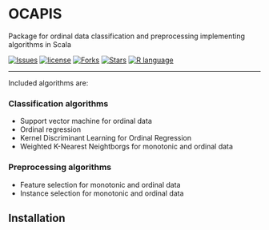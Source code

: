 # OCAPIS 

Package for ordinal data classification and preprocessing implementing algorithms in Scala

[![Issues](https://img.shields.io/github/issues/CristinaHG/OCAPIS.svg)](https://github.com/CristinaHG/OCAPIS/issues)
[![license](https://img.shields.io/github/license/CristinaHG/OCAPIS.svg)](https://www.gnu.org/licenses/gpl.html)
[![Forks](https://img.shields.io/github/forks/CristinaHG/OCAPIS.svg)](https://github.com/CristinaHG/OCAPIS/network/members)
[![Stars](https://img.shields.io/github/stars/CristinaHG/OCAPIS.svg)](https://github.com/CristinaHG/OCAPIS/stargazers)
[![R language](https://img.shields.io/badge/language-R-lightgrey.svg)](https://www.r-project.org/)

---

Included algorithms are:

### Classification algorithms
- Support vector machine for ordinal data
- Ordinal regression
- Kernel Discriminant Learning for Ordinal Regression 
- Weighted K-Nearest Neightborgs for monotonic and ordinal data

### Preprocessing algorithms
- Feature selection for monotonic and ordinal data
- Instance selection for monotonic and ordinal data

## Installation

